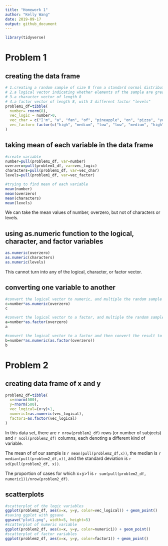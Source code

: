 ```yaml
---
title: "Homework 1"
author: "Kelly Wang"
date: 2019-09-17
output: github_document
---
```



```r
library(tidyverse)
```

# Problem 1

## creating the data frame
````r
# 1.creating a random sample of size 8 from a standard normal distribution
# 2.a logical vector indicating whether elements of the sample are greater than 0
# 3.a character vector of length 8
# 4.a factor vector of length 8, with 3 different factor "levels"
problem1_df=tibble(
  number= rnorm(8),
  vec_logic = number>0,
  vec_char = c("I'm", "a", "fan", "of", "pineapple", "on", "pizza", "yum!"),
  vec_factor= factor(c("high", "medium", "low", "low", "medium", "high", "medium", "medium"))
)
````
## taking mean of each variable in the data frame
```` r
#create variable
number=pull(problem1_df, var=number)
overzero=pull(problem1_df, var=vec_logic)
characters=pull(problem1_df, var=vec_char)
levels=pull(problem1_df, var=vec_factor)

#trying to find mean of each variable
mean(number)
mean(overzero)
mean(characters)
mean(levels)

`````
We can take the mean values of number, overzero, but not of characters or levels. 

## using as.numeric function to the logical, character, and factor variables
```r
as.numeric(overzero)
as.numeric(characters)
as.numeric(levels)

````
This cannot turn into any of the logical, character, or factor vector.

## converting one variable to another
```r
#convert the logical vector to numeric, and multiple the random sample by the result
c=number*as.numeric(overzero)
c

#convert the logical vector to a factor, and multiple the random sample by the result
a=number*as.factor(overzero)
a

#convert the logical vector to a factor and then convert the result to numeric, and multiply the random sample by the result
b=number*as.numeric(as.factor(overzero))
b
```` 
# Problem 2
## creating data frame of x and y
```r
problem2_df=tibble(
  x=rnorm(500),
  y=rnorm(500),
  vec_logical=(x+y)>1,
  numeric1=as.numeric(vec_logical),
  factor1=as.factor(vec_logical)
)
```
In this data set, there are `r nrow(problem2_df)` rows (or number of subjects) and `r ncol(problem2_df)` columns, each denoting a different kind of variable. 


The mean of of our sample is `r mean(pull(problem2_df,x))`, the median is `r median(pull(problem2_df,x))`, and the standard deviation is `r sd(pull(problem2_df, x))`.

The proportion of cases for which x+y>1 is `r sum(pull(problem2_df, numeric1))/nrow(problem2_df)`.

## scatterplots
```r
#scatterplot of the logic variables
ggplot(problem2_df, aes(x=x, y=y, color=vec_logical)) + geom_point()
#saving ggplot with ggsave
ggsave("plot1.png", width=5, height=5)
#scatterplot of numeric variable
ggplot(problem2_df, aes(x=x, y=y, color=numeric1)) + geom_point()
#scatterplot of factor variables
ggplot(problem2_df, aes(x=x, y=y, color=factor1)) + geom_point()
```
